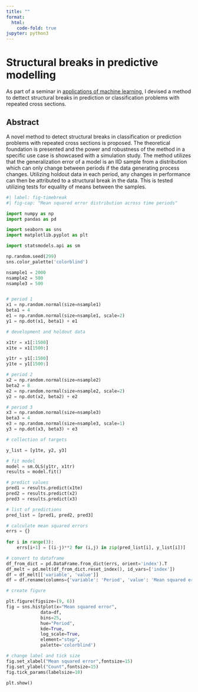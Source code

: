 ```yaml
---
title: ""
format:
  html:
    code-fold: true
jupyter: python3
---
```



# Structural breaks in predictive modelling
As part of a seminar in [applications of machine learning](https://kurser.ku.dk/course/a%C3%98kk08411u/2020-2021), I devised a method to dettect structural breaks in prediction or classification problems
with repeated cross sections. 

## Abstract 
A novel method to detect structural breaks in classification or prediction problems with repeated
cross sections is proposed. The theoretical foundation is presented and the power and robustness
of the method in a specific use case is showcased with a simulation study. The method utilizes
that the generalization error of a model is an IID sample from a distribution which can only
change between periods if the data generating process changes. Utilizing holdout data in each
period, any changes in performance can then be attributed to a structural break in the data.
This is tested utilizing tests for equality of means between the samples.


```python
#| label: fig-timebreak
#| fig-cap: "Mean squared error distribution across time periods"

import numpy as np
import pandas as pd

import seaborn as sns
import matplotlib.pyplot as plt

import statsmodels.api as sm

np.random.seed(299)
sns.color_palette('colorblind')

nsample1 = 2000
nsample2 = 500
nsample3 = 500


# period 1
x1 = np.random.normal(size=nsample1)
beta1 = 4
e1 = np.random.normal(size=nsample1, scale=2)
y1 = np.dot(x1, beta1) + e1

# development and holdout data

x1tr = x1[:1500]
x1te = x1[1500:]

y1tr = y1[:1500]
y1te = y1[1500:]

# period 2
x2 = np.random.normal(size=nsample2)
beta2 = 8
e2 = np.random.normal(size=nsample2, scale=2)
y2 = np.dot(x2, beta2) + e2

# period 3
x3 = np.random.normal(size=nsample3)
beta3 = 4
e3 = np.random.normal(size=nsample3, scale=1)
y3 = np.dot(x3, beta3) + e3

# collection of targets

y_list = [y1te, y2, y3]

# fit model
model = sm.OLS(y1tr, x1tr)
results = model.fit()

# predict values
pred1 = results.predict(x1te)
pred2 = results.predict(x2)
pred3 = results.predict(x3)

# list of predictions
pred_list = [pred1, pred2, pred3]

# calculate mean squared errors
errs = {}
    
for i in range(3):
    errs[i+1] = [(i-j)**2 for (i,j) in zip(pred_list[i], y_list[i])]

# convert to dataframe
df_from_dict = pd.DataFrame.from_dict(errs, orient='index').T
df_melt = pd.melt(df_from_dict.reset_index(), id_vars=['index'])
df = df_melt[['variable', 'value']]
df = df.rename(columns={'variable': 'Period', 'value': 'Mean squared error'})

# create figure

plt.figure(figsize=(9, 6))
fig = sns.histplot(x="Mean squared error",
             data=df,
             bins=25,
             hue="Period",
             kde=True,
             log_scale=True,
             element="step",
             palette='colorblind')

# change label and tick size
fig.set_xlabel("Mean squared error",fontsize=15)
fig.set_ylabel("Count",fontsize=15)
fig.tick_params(labelsize=10)

plt.show()
```



```python


```